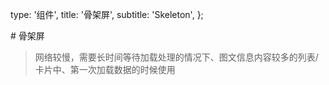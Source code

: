   type: '组件',
  title: '骨架屏',
  subtitle: 'Skeleton',
};

<Box>
# 骨架屏

> 网络较慢，需要长时间等待加载处理的情况下、图文信息内容较多的列表/卡片中、第一次加载数据的时候使用

  <Sandbox soucre="<Skeleton />" title="示例代码" />
  <SandboxGroup name="skeleton" col={2} />
  <Sandbox soucre="<Skeleton avatar title />" title="显示标题" />
</Box>
<Box text={api} />
